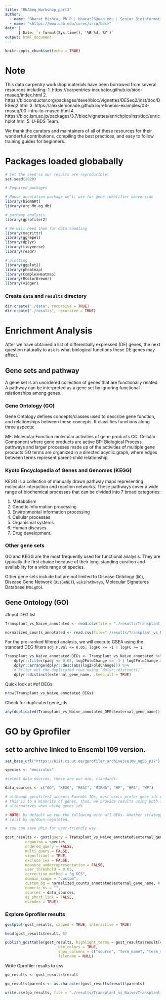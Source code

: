 ```yaml
---
title: "RNASeq_Workshop_part3"
author: 
  - name: "Bharat Mishra, Ph.D | bharat26@uab.edu | Senior Bioinformatician"
  - name: "<https://www.uab.edu/cores/ircp/bds>"
date: |
      | Date: `r format(Sys.time(), '%B %d, %Y')`
output: html_document
---
```



```r
knitr::opts_chunk$set(echo = TRUE)
```

# Note

This data carpentry workshop materials have been borrowed from several resources including:
1. https://carpentries-incubator.github.io/bioc-rnaseq/index.html
2. https://bioconductor.org/packages/devel/bioc/vignettes/DESeq2/inst/doc/DESeq2.html
3. https://alexslemonade.github.io/refinebio-examples/03-rnaseq/00-intro-to-rnaseq.html
4. https://bioc.ism.ac.jp/packages/3.7/bioc/vignettes/enrichplot/inst/doc/enrichplot.html
5. U-BDS Team.

We thank the curators and maintainers of all of these resources for their wonderful contributions, compiling the best practices, and easy to follow training guides for beginners. 


# Packages loaded globabally

```r
# Set the seed so our results are reproducible:
set.seed(2020)

# Required packages

# Mouse annotation package we'll use for gene identifier conversion
library(biomaRt)
library(org.Mm.eg.db)

# pathway analysis
library(gprofiler2)

# We will need them for data handling
library(magrittr)
library(ggrepel)
library(dplyr)
library(tidyverse)
library(readr)

# plotting
library(ggplot2)
library(pheatmap)
library(ComplexHeatmap)
library(RColorBrewer)
library(vidger)
```

### Create `data` and `results` directory

```r
dir.create("./data", recursive = TRUE)
dir.create("./results", recursive = TRUE) 
```


# Enrichment Analysis
After we have obtained a list of differentially expressed (DE) genes, the next question naturally to ask is what biological functions these DE genes may affect.

## Gene sets and pathway
A gene set is an unordered collection of genes that are functionally related. A pathway can be interpreted as a gene set by ignoring functional relationships among genes.

### Gene Ontology (GO)
Gene Ontology defines concepts/classes used to describe gene function, and relationships between these concepts. It classifies functions along three aspects:

MF: Molecular Function
    molecular activities of gene products
CC: Cellular Component
    where gene products are active
BP: Biological Process
    pathways and larger processes made up of the activities of multiple gene products
GO terms are organized in a directed acyclic graph, where edges between terms represent parent-child relationship.

### Kyoto Encyclopedia of Genes and Genomes (KEGG)
KEGG is a collection of manually drawn pathway maps representing molecular interaction and reaction networks. These pathways cover a wide range of biochemical processes that can be divided into 7 broad categories:

1. Metabolism
2. Genetic information processing
3. Environmental information processing
4. Cellular processes
5. Organismal systems
6. Human diseases
7. Drug development.

### Other gene sets
GO and KEGG are the most frequently used for functional analysis. They are typically the first choice because of their long-standing curation and availability for a wide range of species.

Other gene sets include but are not limited to Disease Ontology (`DO`), Disease Gene Network (`DisGeNET`), `wikiPathways`, Molecular Signatures Database (`MSigDb`).

## Gene Ontology (GO)

#Input DEG list

```r
Transplant_vs_Naive_annotated <- read.csv(file = "./results/Transplant_vs_Naive/Transplant_vs_Naive_annotated_DEGlist.csv", row.names = 1)

normalized_counts_annotated <- read.csv(file="./results/Transplant_vs_Naive/normalized_counts.csv")
```


For the pre-ranked filtered analysis, we will execute GSEA using the standard DEG filters `adj.P.Val <= 0.05, logFC <= -1 | logFC >= 1`.

```r
Transplant_vs_Naive_annotated_DEGs <- Transplant_vs_Naive_annotated %>%
    dplyr::filter(padj <= 0.05, log2FoldChange <= -1 | log2FoldChange >= 1) %>% # THIS IS FILTERED ANALYSIS
    dplyr::arrange(dplyr::desc(abs(log2FoldChange))) %>%
    # Filter out the duplicated rows using `dplyr::distinct()`
    dplyr::distinct(external_gene_name, .keep_all = TRUE)
```

Quick look at #of DEGs.
```r
nrow(Transplant_vs_Naive_annotated_DEGs)
```

Check for duplicated gene_ids
```r
any(duplicated(Transplant_vs_Naive_annotated_DEGs$external_gene_name))
```

# GO by Gprofiler

## set to archive linked to Ensembl 109 version.

```r
set_base_url("https://biit.cs.ut.ee/gprofiler_archive3/e109_eg56_p17")

species <- "mmusculus" 

#select data sources, these are our min. standards:

data_sources <- c("GO", "KEGG", "REAC", "MIRNA", "HP", "HPA", "WP")

# although gprofiler2 accepts Ensembl IDs, most users prefer gene ids which can cause redundancy but
# this is to a minority of genes. Thus, we provide results using both inputs and discuss with user
# alternatives when using genes ids

# NOTE: by default we run the following with all DEGs. Another strategy if discussed with PI is to
# split by up/down-regulated.

# You can save URLs for user-friendly way

gost_results <- gost(query = Transplant_vs_Naive_annotated$external_gene_name, 
         organism = species,
         ordered_query = FALSE, 
         multi_query = FALSE,
         significant = TRUE,
         exclude_iea = FALSE, 
         measure_underrepresentation = FALSE, 
         user_threshold = 0.05,
         correction_method = "g_SCS", 
         domain_scope = "custom",
         custom_bg = normalized_counts_annotated$external_gene_name, # genes names from normalized counts
         numeric_ns = "",
         sources = data_sources,
         as_short_link = FALSE,
         evcodes = TRUE)

```

### Explore Gprofiler results

```r
gostplot(gost_results, capped = TRUE, interactive = TRUE)
```

```r
head(gost_results$result, 5)
```

```r
publish_gosttable(gost_results, highlight_terms = gost_results$result[c(1:10),],
                        use_colors = TRUE, 
                        show_columns = c("source", "term_name", "term_size", "intersection_size"),
                        filename = NULL)
```

Write Gprofiler results to csv

```r
go_results <- gost_results$result

go_results$parents <- as.character(gost_results$result$parents)
```


```r
write.csv(go_results, file = "./results/Transplant_vs_Naive/Transplant_vs_Naive_Gprofiler_padj_fc.csv")
```